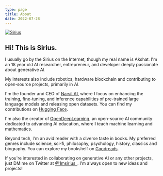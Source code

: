 ```yaml
---
type: page
title: About
date: 2022-07-28
---
```



<a href="https://twitter.com/" target="_blank">
  <Image
    src=""
    alt="Sirius"
    className="rounded-full bg-gray-100 block mt-8 mb-5 mx-auto sm:float-right sm:ml-5 sm:mb-5 grayscale hover:grayscale-0"
    unoptimized
    width={160}
    height={160}
    priority
  />
</a>

## Hi! This is Sirius.

I usually go by the Sirius on the Internet, though my real name is Akshat.
I'm an 18 year old AI researcher, entrepreneur, and developer deeply passionate about generative AI.

My interests also include robotics, hardware blockchain and contributing to open-source projects, primarily in AI.

I'm the founder and CEO of [Narsil AI](http://narsilai.com/), where I focus on enhancing the training, fine-tuning, and inference capabilities of pre-trained large language models and releasing open datasets. You can find my contributions on [Hugging Face](https://huggingface.co/Sirius27).

I'm also the creator of [OpenDeepLearning](https://www.opendeeplearning.xyz/), an open-source AI community dedicated to advancing AI education, where I teach machine learning and mathematics.

Beyond tech, I'm an avid reader with a diverse taste in books. My preferred genres include science, sci-fi, philosophy, psychology, history, classics and biography. You can explore my bookshelf on [Goodreads](https://www.goodreads.com/akshattalapa).

If you're interested in collaborating on generative AI or any other projects, just DM me on Twitter at [@1msirius_](https://x.com/1msirius_). I'm always open to new ideas and projects!
